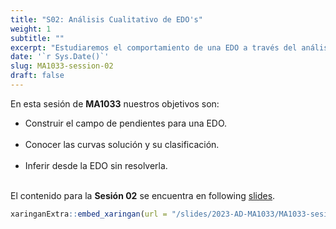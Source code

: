 ```yaml
---
title: "S02: Análisis Cualitativo de EDO's"
weight: 1
subtitle: ""
excerpt: "Estudiaremos el comportamiento de una EDO a través del análisis cualitativo para entenderla sin necesidad de resolverla."
date: '`r Sys.Date()`'
slug: MA1033-session-02
draft: false
---
```


En esta sesión de **MA1033** nuestros objetivos son:


* Construir el campo de pendientes para una EDO. <br/><br/>
* Conocer las curvas solución y su clasificación. <br/><br/>
* Inferir desde la EDO sin resolverla. <br/><br/>

El contenido para la **Sesión 02** se encuentra en following [slides](/slides/2023-AD-MA1033/MA1033-sesion-02).

```r
xaringanExtra::embed_xaringan(url = "/slides/2023-AD-MA1033/MA1033-sesion-02", ratio = "4:3")
```